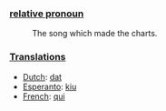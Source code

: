 ===[[relative pronoun]]===

:The song which made the charts.

===[[Translation]]s===

*[[Dutch]]: [[dat]]
*[[Esperanto]]: [[kiu]]
*[[French]]: [[qui]]